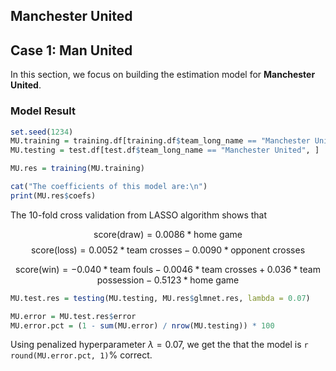 ## Manchester United

## Case 1: Man United

In this section, we focus on building the estimation model for **Manchester United**. 


### Model Result

```{r subset-data, echo = FALSE}
set.seed(1234)
MU.training = training.df[training.df$team_long_name == "Manchester United", ]
MU.testing = test.df[test.df$team_long_name == "Manchester United", ]
```

```{r MU-training, echo = FALSE, results = FALSE}
MU.res = training(MU.training)

cat("The coefficients of this model are:\n")
print(MU.res$coefs)

```

The 10-fold cross validation from LASSO algorithm shows that 

$$ \text{score}(\text{draw}) = 0.0086 * \text{home game} $$
$$ \text{score}(\text{loss}) = 0.0052 * \text{team crosses} - 0.0090 * \text{opponent crosses} $$

$$ \text{score}(\text{win}) = -0.040 * \text{team fouls} - 0.0046 * \text{team crosses} + 0.036 * \text{team possession} - 0.5123 * \text{home game} $$

```{r MU-test, echo = FALSE}
MU.test.res = testing(MU.testing, MU.res$glmnet.res, lambda = 0.07)

MU.error = MU.test.res$error
MU.error.pct = (1 - sum(MU.error) / nrow(MU.testing)) * 100
```

Using penalized hyperparameter $\lambda= 0.07$, we get the that the model is `r round(MU.error.pct, 1)`\% correct.
